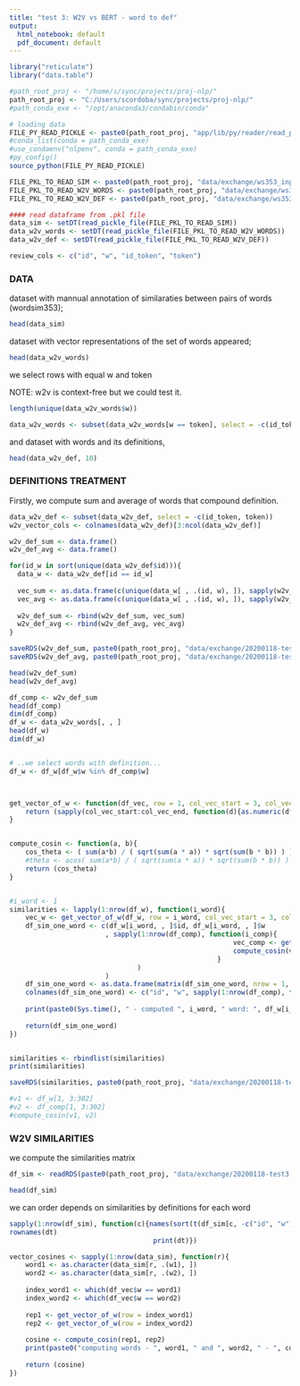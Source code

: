 ```yaml
---
title: "test 3: W2V vs BERT - word to def"
output:
  html_notebook: default
  pdf_document: default
---
```



```r
library("reticulate")
library("data.table")

#path_root_proj <- "/home/s/sync/projects/proj-nlp/"
path_root_proj <- "C:/Users/scordoba/sync/projects/proj-nlp/"
#path_conda_exe <- "/opt/anaconda3/condabin/conda" 

# loading data
FILE_PY_READ_PICKLE <- paste0(path_root_proj, "app/lib/py/reader/read_pickle.py")
#conda_list(conda = path_conda_exe)
#use_condaenv("nlpenv", conda = path_conda_exe)
#py_config()
source_python(FILE_PY_READ_PICKLE)

FILE_PKL_TO_READ_SIM <- paste0(path_root_proj, "data/exchange/ws353_input_sim")
FILE_PKL_TO_READ_W2V_WORDS <- paste0(path_root_proj, "data/exchange/ws353_w2v_words_context")
FILE_PKL_TO_READ_W2V_DEF <- paste0(path_root_proj, "data/exchange/ws353_w2v_def_cambridge")

#### read dataframe from .pkl file
data_sim <- setDT(read_pickle_file(FILE_PKL_TO_READ_SIM))
data_w2v_words <- setDT(read_pickle_file(FILE_PKL_TO_READ_W2V_WORDS))
data_w2v_def <- setDT(read_pickle_file(FILE_PKL_TO_READ_W2V_DEF))

review_cols <- c("id", "w", "id_token", "token")

```

### DATA

dataset with mannual annotation of similaraties between pairs of words (wordsim353);


```r
head(data_sim)
```


dataset with vector representations of the set of words appeared;

```r
head(data_w2v_words)
```

we select rows with equal w and token 

NOTE: w2v is context-free but we could test it.


```r
length(unique(data_w2v_words$w))

data_w2v_words <- subset(data_w2v_words[w == token], select = -c(id_token, token))
```

and dataset with words and its definitions,

```r
head(data_w2v_def, 10)
```


### DEFINITIONS TREATMENT

Firstly, we compute sum and average of words that compound definition.

```r
data_w2v_def <- subset(data_w2v_def, select = -c(id_token, token))
w2v_vector_cols <- colnames(data_w2v_def)[3:ncol(data_w2v_def)]

w2v_def_sum <- data.frame()
w2v_def_avg <- data.frame()

for(id_w in sort(unique(data_w2v_def$id))){
  data_w <- data_w2v_def[id == id_w]
  
  vec_sum <- as.data.frame(c(unique(data_w[ , .(id, w), ]), sapply(w2v_vector_cols, function(c){sum(data_w[[c]])})))
  vec_avg <- as.data.frame(c(unique(data_w[ , .(id, w), ]), sapply(w2v_vector_cols, function(c){mean(data_w[[c]])})))
  
  w2v_def_sum <- rbind(w2v_def_sum, vec_sum)
  w2v_def_avg <- rbind(w2v_def_avg, vec_avg)
}

saveRDS(w2v_def_sum, paste0(path_root_proj, "data/exchange/20200118-test3-wToDef/w2v_def_sum.rds"))
saveRDS(w2v_def_avg, paste0(path_root_proj, "data/exchange/20200118-test3-wToDef/w2v_def_avg.rds"))

head(w2v_def_sum)
head(w2v_def_avg)
```


```r
df_comp <- w2v_def_sum
head(df_comp)
dim(df_comp)
df_w <- data_w2v_words[, , ]
head(df_w)
dim(df_w)


# ..we select words with definition...
df_w <- df_w[df_w$w %in% df_comp$w] 



get_vector_of_w <- function(df_vec, row = 1, col_vec_start = 3, col_vec_end = 302){
    return (sapply(col_vec_start:col_vec_end, function(d){as.numeric(df_vec[row, c(colnames(df_vec)[d]), with = FALSE])}))
}


compute_cosin <- function(a, b){
    cos_theta <- ( sum(a*b) / ( sqrt(sum(a * a)) * sqrt(sum(b * b)) ) )
    #theta <- acos( sum(a*b) / ( sqrt(sum(a * a)) * sqrt(sum(b * b)) ) )
    return (cos_theta)
}


#i_word <- 1 
similarities <- lapply(1:nrow(df_w), function(i_word){
    vec_w <- get_vector_of_w(df_w, row = i_word, col_vec_start = 3, col_vec_end = 302)
    df_sim_one_word <- c(df_w[i_word, , ]$id, df_w[i_word, , ]$w
                        , sapply(1:nrow(df_comp), function(i_comp){
                                                        vec_comp <- get_vector_of_w(df_comp, row = i_comp, col_vec_start = 3, col_vec_end = 302)
                                                        compute_cosin(vec_w, vec_comp)
                                                    }
                                ) 
                        )
    df_sim_one_word <- as.data.frame(matrix(df_sim_one_word, nrow = 1, ncol = length(df_sim_one_word)))
    colnames(df_sim_one_word) <- c("id", "w", sapply(1:nrow(df_comp), function(i_comp){paste0("def_", df_comp[i_comp, , ]$w)}))
    
    print(paste0(Sys.time(), " - computed ", i_word, " word: ", df_w[i_word, , ]$w))
    
    return(df_sim_one_word)
})


similarities <- rbindlist(similarities)
print(similarities)

saveRDS(similarities, paste0(path_root_proj, "data/exchange/20200118-test3-wToDef/ws353_w2v_similarities_w_to_def_cambridge.rds"))

#v1 <- df_w[1, 3:302] 
#v2 <- df_comp[1, 3:302]
#compute_cosin(v1, v2)
```


### W2V SIMILARITIES

we compute the similarities matrix

```r
df_sim <- readRDS(paste0(path_root_proj, "data/exchange/20200118-test3-wToDef/ws353_w2v_similarities_w_to_def_cambridge.rds"))

head(df_sim)

```

we can order depends on similarities by definitions for each word

```r
sapply(1:nrow(df_sim), function(c){names(sort(t(df_sim[c, -c("id", "w"), with = FALSE])[ , 1], decreasing = TRUE))
rownames(dt)
                                    print(dt)})
```



```r


vector_cosines <- sapply(1:nrow(data_sim), function(r){
    word1 <- as.character(data_sim[r, .(w1), ])
    word2 <- as.character(data_sim[r, .(w2), ])
    
    index_word1 <- which(df_vec$w == word1)
    index_word2 <- which(df_vec$w == word2)
    
    rep1 <- get_vector_of_w(row = index_word1)
    rep2 <- get_vector_of_w(row = index_word2)
    
    cosine <- compute_cosin(rep1, rep2)
    print(paste0("computing words - ", word1, " and ", word2, " - ", cosine))
    
    return (cosine)
})

```



